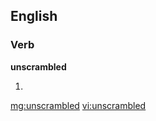 ==English==

===Verb===
'''unscrambled'''

# {{past of|unscramble}}

[[mg:unscrambled]]
[[vi:unscrambled]]